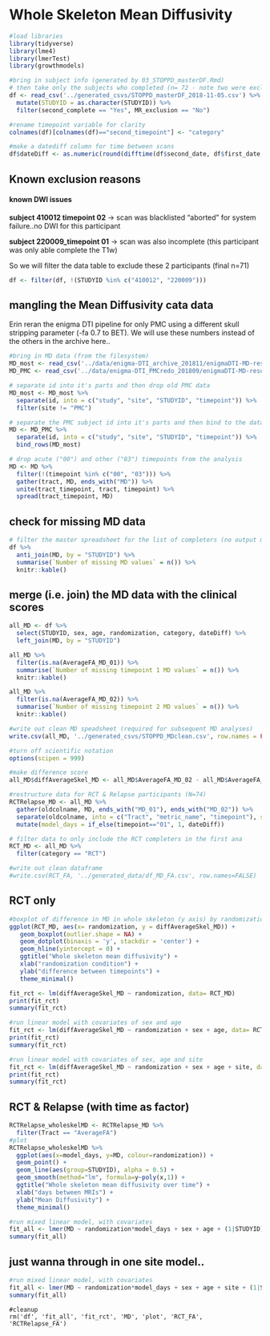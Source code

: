 # Whole Skeleton Mean Diffusivity


```r

#load libraries
library(tidyverse)
library(lme4)
library(lmerTest)
library(growthmodels)
```

```r
#bring in subject info (generated by 03_STOPPD_masterDF.Rmd)
# then take only the subjects who completed (n= 72 - note two were excluded for IF)
df <- read_csv('../generated_csvs/STOPPD_masterDF_2018-11-05.csv') %>%
  mutate(STUDYID = as.character(STUDYID)) %>%
  filter(second_complete == "Yes", MR_exclusion == "No") 

#rename timepoint variable for clarity
colnames(df)[colnames(df)=="second_timepoint"] <- "category" 

#make a datediff column for time between scans
df$dateDiff <- as.numeric(round(difftime(df$second_date, df$first_date, units = "days"), 0))

```
## Known exclusion reasons

#### known DWI issues

**subject 410012 timepoint 02** -> scan was blacklisted "aborted" for system failure..no DWI for this participant

**subject 220009_timepoint 01** -> scan was also incomplete (this participant was only able complete the T1w)

So we will filter the data table to exclude these 2 participants (final n=71)

```r
df <- filter(df, !(STUDYID %in% c("410012", "220009")))
```

## mangling the Mean Diffusivity cata data

Erin reran the enigma DTI pipeline for only PMC using a different skull stripping parameter (-fa 0.7 to BET). We will use these numbers instead of the others in the archive here..

```r
#bring in MD data (from the filesystem)
MD_most <- read_csv('../data/enigma-DTI_archive_201811/enigmaDTI-MD-results.csv')
MD_PMC <- read_csv('../data/enigma-DTI_PMCredo_201809/enigmaDTI-MD-results.csv')

# separate id into it's parts and then drop old PMC data
MD_most <- MD_most %>%
  separate(id, into = c("study", "site", "STUDYID", "timepoint")) %>%
  filter(site != "PMC")

# separate the PMC subject id into it's parts and then bind to the data from the other sites 
MD <- MD_PMC %>%
  separate(id, into = c("study", "site", "STUDYID", "timepoint")) %>%
  bind_rows(MD_most)

# drop acute ("00") and other ("03") timepoints from the analysis
MD <- MD %>% 
  filter(!(timepoint %in% c("00", "03"))) %>%
  gather(tract, MD, ends_with("MD")) %>%
  unite(tract_timepoint, tract, timepoint) %>%
  spread(tract_timepoint, MD)
```


## check for missing MD data

```r
# filter the master spreadsheet for the list of completers (no output means we are ok)
df %>%
  anti_join(MD, by = "STUDYID") %>%
  summarise(`Number of missing MD values` = n()) %>%
  knitr::kable()
```

## merge (i.e. join) the MD data with the clinical scores 

```r
all_MD <- df %>%
  select(STUDYID, sex, age, randomization, category, dateDiff) %>%
  left_join(MD, by = "STUDYID")

all_MD %>%
  filter(is.na(AverageFA_MD_01)) %>%
  summarise(`Number of missing timepoint 1 MD values` = n()) %>%
  knitr::kable()
```
```r
all_MD %>%
  filter(is.na(AverageFA_MD_02)) %>%
  summarise(`Number of missing timepoint 2 MD values` = n()) %>%
  knitr::kable()
```

```r
#write out clean MD speadsheet (required for subsequent MD analyses)
write.csv(all_MD, '../generated_csvs/STOPPD_MDclean.csv', row.names = FALSE)
```



```r

#turn off scientific notation
options(scipen = 999)

#make difference score
all_MD$diffAverageSkel_MD <- all_MD$AverageFA_MD_02 - all_MD$AverageFA_MD_01

#restructure data for RCT & Relapse participants (N=74)
RCTRelapse_MD <- all_MD %>%
  gather(oldcolname, MD, ends_with("MD_01"), ends_with("MD_02")) %>%
  separate(oldcolname, into = c("Tract", "metric_name", "timepoint"), sep = "_", fill = "left") %>%
  mutate(model_days = if_else(timepoint=="01", 1, dateDiff)) 

# filter data to only include the RCT completers in the first ana
RCT_MD <- all_MD %>%
  filter(category == "RCT")

#write out clean dataframe
#write.csv(RCT_FA, '../generated_data/df_MD_FA.csv', row.names=FALSE)

```

## RCT only

```r
#boxplot of difference in MD in whole skeleton (y axis) by randomization group (x axis)
ggplot(RCT_MD, aes(x= randomization, y = diffAverageSkel_MD)) + 
   geom_boxplot(outlier.shape = NA) + 
   geom_dotplot(binaxis = 'y', stackdir = 'center') +
   geom_hline(yintercept = 0) +
   ggtitle("Whole skeleton mean diffusivity") +
   xlab("randomization condition") +  
   ylab("difference between timepoints") +
   theme_minimal()

```


```r
fit_rct <- lm(diffAverageSkel_MD ~ randomization, data= RCT_MD)
print(fit_rct)
summary(fit_rct)

#run linear model with covariates of sex and age
fit_rct <- lm(diffAverageSkel_MD ~ randomization + sex + age, data= RCT_MD)
print(fit_rct)
summary(fit_rct)

#run linear model with covariates of sex, age and site
fit_rct <- lm(diffAverageSkel_MD ~ randomization + sex + age + site, data= RCT_MD)
print(fit_rct)
summary(fit_rct)
```

## RCT & Relapse (with time as factor)


```r
RCTRelapse_wholeskelMD <- RCTRelapse_MD %>%
  filter(Tract == "AverageFA")
#plot
RCTRelapse_wholeskelMD %>%
  ggplot(aes(x=model_days, y=MD, colour=randomization)) + 
  geom_point() + 
  geom_line(aes(group=STUDYID), alpha = 0.5) + 
  geom_smooth(method="lm", formula=y~poly(x,1)) +
  ggtitle("Whole skeleton mean diffusivity over time") +    
  xlab("days between MRIs") +  
  ylab("Mean Diffusivity") +
  theme_minimal()
```

```r
#run mixed linear model, with covariates
fit_all <- lmer(MD ~ randomization*model_days + sex + age + (1|STUDYID), data= RCTRelapse_wholeskelMD)
summary(fit_all)

```
## just wanna through in one site model..

```r
#run mixed linear model, with covariates
fit_all <- lmer(MD ~ randomization*model_days + sex + age + site + (1|STUDYID), data= RCTRelapse_wholeskelMD)
summary(fit_all)
```


```MD-cleanup
#cleanup
rm('df', 'fit_all', 'fit_rct', 'MD', 'plot', 'RCT_FA', 'RCTRelapse_FA')
```

